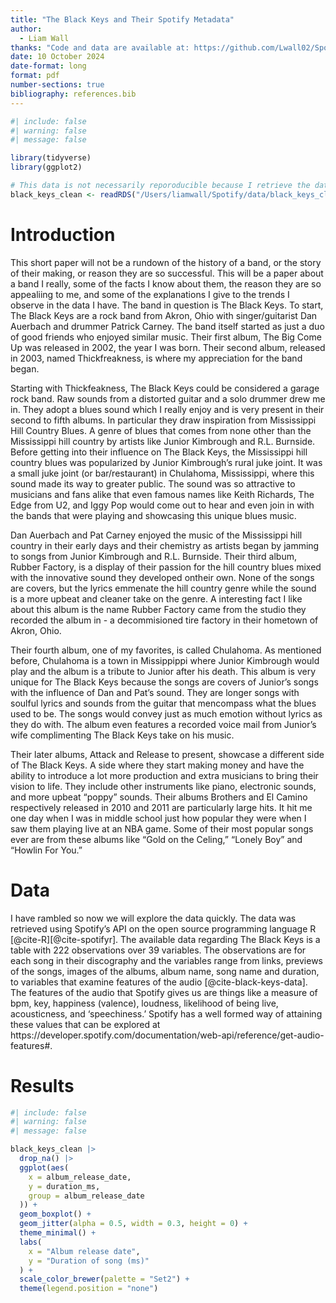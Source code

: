 ```yaml
---
title: "The Black Keys and Their Spotify Metadata"
author: 
  - Liam Wall
thanks: "Code and data are available at: https://github.com/Lwall02/Spotify"
date: 10 October 2024
date-format: long
format: pdf
number-sections: true
bibliography: references.bib
---
```


```r
#| include: false
#| warning: false
#| message: false

library(tidyverse)
library(ggplot2)

# This data is not necessarily reporoducible because I retrieve the data using the Spotify API and a personal client ID
black_keys_clean <- readRDS("/Users/liamwall/Spotify/data/black_keys_cleaned.rds")
```

# Introduction
This short paper will not be a rundown of the history of a band, or the story of their making, or reason they are so successful. This will be a paper about a band I really, some of the facts I know about them, the reason they are so appealiing to me, and some of the explanations I give to the trends I observe in the data I have. The band in question is The Black Keys. To start, The Black Keys are a rock band from Akron, Ohio with singer/guitarist Dan Auerbach and drummer Patrick Carney. The band itself started as just a duo of good friends who enjoyed similar music. Their first album, The Big Come Up was released in 2002, the year I was born. Their second album, released in 2003, named Thickfreakness, is where my appreciation for the band began. 

Starting with Thickfeakness, The Black Keys could be considered a garage rock band. Raw sounds from a distorted guitar and a solo drummer drew me in. They adopt a blues sound which I really enjoy and is very present in their second to fifth albums. In particular they draw inspiration from Mississippi Hill Country Blues. A genre of blues that comes from none other than the Mississippi hill country by artists like Junior Kimbrough and R.L. Burnside. Before getting into their influence on The Black Keys, the Mississippi hill country blues was popularized by Junior Kimbrough's rural juke joint. It was a small juke joint (or bar/restaurant) in Chulahoma, Mississippi, where this sound made its way to greater public. The sound was so attractive to musicians and fans alike that even famous names like Keith Richards, The Edge from U2, and Iggy Pop would come out to hear and even join in with the bands that were playing and showcasing this unique blues music. 

Dan Auerbach and Pat Carney enjoyed the music of the Mississippi hill country in their early days and their chemistry as artists began by jamming to songs from Junior Kimbrough and R.L. Burnside. Their third album, Rubber Factory, is a display of their passion for the hill country blues mixed with the innovative sound they developed ontheir own. None of the songs are covers, but the lyrics emmenate the hill country genre while the sound is a more upbeat and cleaner take on the genre. A interesting fact I like about this album is the name Rubber Factory came from the studio they recorded the album in - a decommisioned tire factory in their hometown of Akron, Ohio. 

Their fourth album, one of my favorites, is called Chulahoma. As mentioned before, Chulahoma is a town in Missippippi where Junior Kimbrough would play and the album is a tribute to Junior after his death. This album is very unique for The Black Keys because the songs are covers of Junior's songs with the influence of Dan and Pat's sound. They are longer songs with soulful lyrics and sounds from the guitar that mencompass what the blues used to be. The songs would convey just as much emotion without lyrics as they do with. The album even features a recorded voice mail from Junior's wife complimenting The Black Keys take on his music. 

Their later albums, Attack and Release to present, showcase a different side of The Black Keys. A side where they start making money and have the ability to introduce a lot more production and extra musicians to bring their vision to life. They include other instruments like piano, electronic sounds, and more upbeat "poppy" sounds. Their albums Brothers and El Camino respectively released in 2010 and 2011 are particularly large hits. It hit me one day when I was in middle school just how popular they were when I saw them playing live at an NBA game. Some of their most popular songs ever are from these albums like "Gold on the Celing," "Lonely Boy" and "Howlin For You." 

# Data
I have rambled so now we will explore the data quickly. The data was retrieved using Spotify's API on the open source programming language R [@cite-R][@cite-spotifyr]. The available data regarding The Black Keys is a table with 222 observations over 39 variables. The observations are for each song in their discography and the variables range from links, previews of the songs, images of the albums, album name, song name and duration, to variables that examine features of the audio [@cite-black-keys-data]. The features of the audio that Spotify gives us are things like a measure of bpm, key, happiness (valence), loudness, likelihood of being live, acousticness, and 'speechiness.' Spotify has a well formed way of attaining these values that can be explored at https://developer.spotify.com/documentation/web-api/reference/get-audio-features#. 

# Results

```r
#| include: false
#| warning: false
#| message: false

black_keys_clean |>
  drop_na() |>
  ggplot(aes(
    x = album_release_date,
    y = duration_ms,
    group = album_release_date
  )) +
  geom_boxplot() +
  geom_jitter(alpha = 0.5, width = 0.3, height = 0) +
  theme_minimal() +
  labs(
    x = "Album release date",
    y = "Duration of song (ms)"
  ) +
  scale_color_brewer(palette = "Set2") +
  theme(legend.position = "none")
```


